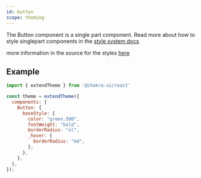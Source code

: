 ```yaml
---
id: button
scope: theming
---
```


The Button component is a single part component. Read more about how to style
singlepart components in the
[style system docs](/docs/styled-system/component-style#styling-single-part-components)

more information in the source for the styles
[here](https://github.com/chakra-ui/chakra-ui/blob/main/packages/components/theme/src/components/button.ts)

## Example

```jsx live=false
import { extendTheme } from '@chakra-ui/react'

const theme = extendTheme({
  components: {
    Button: {
      baseStyle: {
        color: "green.500",
        fontWeight: "bold",
        borderRadius: "xl",
        _hover: {
          borderRadius: "md",
        },
      },
    },
  },
});
```
